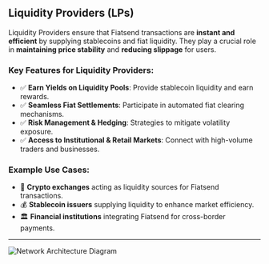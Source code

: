 ## **Liquidity Providers (LPs)**

Liquidity Providers ensure that Fiatsend transactions are **instant and efficient** by supplying stablecoins and fiat liquidity. They play a crucial role in **maintaining price stability** and **reducing slippage** for users.

### **Key Features for Liquidity Providers:**

- ✅ **Earn Yields on Liquidity Pools**: Provide stablecoin liquidity and earn rewards.
- ✅ **Seamless Fiat Settlements**: Participate in automated fiat clearing mechanisms.
- ✅ **Risk Management & Hedging**: Strategies to mitigate volatility exposure.
- ✅ **Access to Institutional & Retail Markets**: Connect with high-volume traders and businesses.

### **Example Use Cases:**

- 🔄 **Crypto exchanges** acting as liquidity sources for Fiatsend transactions.
- 💰 **Stablecoin issuers** supplying liquidity to enhance market efficiency.
- 🏛 **Financial institutions** integrating Fiatsend for cross-border payments.

---

![Network Architecture Diagram](/network/lps.svg)
